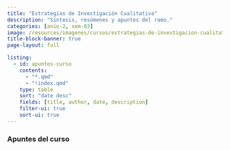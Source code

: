```yaml
---
title: "Estrategias de Investigación Cualitativa"
description: "Síntesis, resúmenes y apuntes del ramo."
categories: [anio-2, sem-03]
image: /resources/imagenes/cursos/estrategias-de-investigacion-cualitativa.jpg
title-block-banner: true
page-layout: full

listing:
  - id: apuntes-curso
    contents:
      - "*.qmd"
      - "!index.qmd"
    type: table
    sort: "date desc"
    fields: [title, author, date, description]
    filter-ui: true
    sort-ui: true
---
```


### Apuntes del curso
::: {#apuntes-curso}
:::

